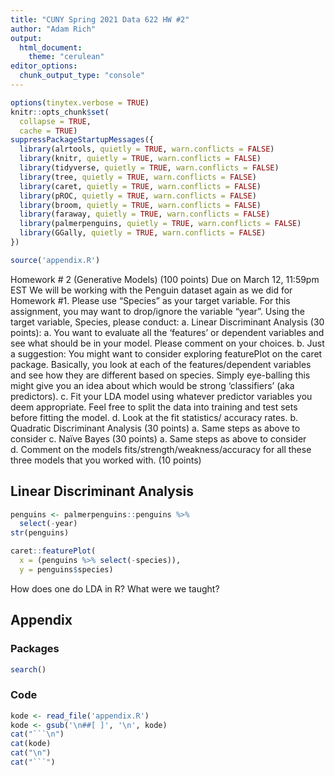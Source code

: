 ```yaml
---
title: "CUNY Spring 2021 Data 622 HW #2"
author: "Adam Rich"
output:
  html_document: 
    theme: "cerulean"
editor_options:
  chunk_output_type: "console"
---
```



```r
options(tinytex.verbose = TRUE)
knitr::opts_chunk$set(
  collapse = TRUE,
  cache = TRUE)
suppressPackageStartupMessages({
  library(alrtools, quietly = TRUE, warn.conflicts = FALSE)
  library(knitr, quietly = TRUE, warn.conflicts = FALSE)
  library(tidyverse, quietly = TRUE, warn.conflicts = FALSE)
  library(tree, quietly = TRUE, warn.conflicts = FALSE)
  library(caret, quietly = TRUE, warn.conflicts = FALSE)
  library(pROC, quietly = TRUE, warn.conflicts = FALSE)
  library(broom, quietly = TRUE, warn.conflicts = FALSE)
  library(faraway, quietly = TRUE, warn.conflicts = FALSE)
  library(palmerpenguins, quietly = TRUE, warn.conflicts = FALSE)
  library(GGally, quietly = TRUE, warn.conflicts = FALSE)
})
```



```r
source('appendix.R')
```


Homework # 2 (Generative Models) (100 points)
Due on March 12, 11:59pm EST
We will be working with the Penguin dataset again as we did for Homework #1.
Please use “Species” as your target variable. For this assignment, you may want to
drop/ignore the variable “year”.
Using the target variable, Species, please conduct:
a. Linear Discriminant Analysis (30 points):
a. You want to evaluate all the ‘features’ or dependent variables and see
what should be in your model. Please comment on your choices.
b. Just a suggestion: You might want to consider exploring featurePlot
on the caret package. Basically, you look at each of the
features/dependent variables and see how they are different based on
species. Simply eye-balling this might give you an idea about which
would be strong ‘classifiers’ (aka predictors).
c. Fit your LDA model using whatever predictor variables you deem
appropriate. Feel free to split the data into training and test sets
before fitting the model.
d. Look at the fit statistics/ accuracy rates.
b. Quadratic Discriminant Analysis (30 points)
a. Same steps as above to consider
c. Naïve Bayes (30 points)
a. Same steps as above to consider
d. Comment on the models fits/strength/weakness/accuracy for all these three
models that you worked with. (10 points)






## Linear Discriminant Analysis

```r
penguins <- palmerpenguins::penguins %>% 
  select(-year)
str(penguins)

caret::featurePlot(
  x = (penguins %>% select(-species)), 
  y = penguins$species)

```


How does one do LDA in R?
What were we taught?














## Appendix

### Packages

```r
search()
```

### Code

```r
kode <- read_file('appendix.R')
kode <- gsub('\n##[ ]', '\n', kode)
cat("```\n")
cat(kode)
cat("\n")
cat("```")
```

